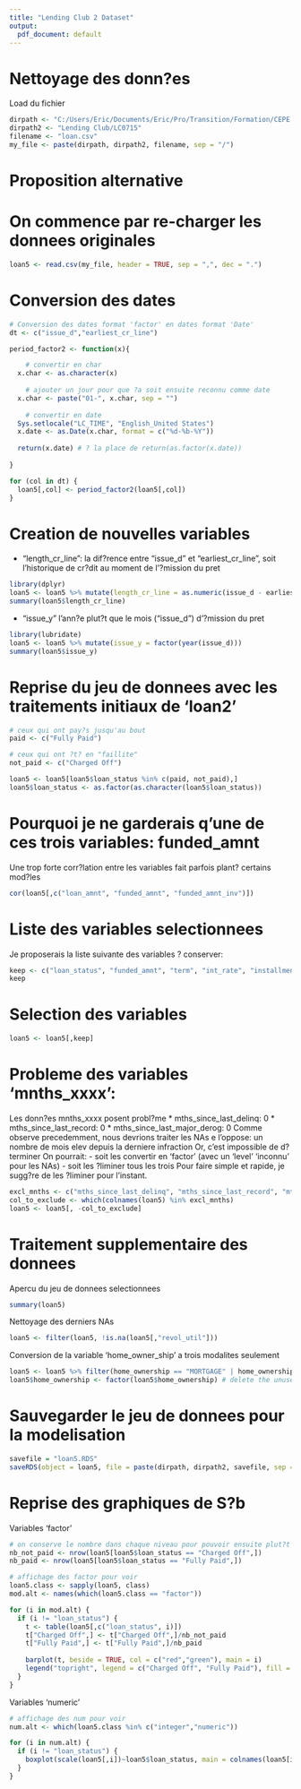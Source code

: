 ```yaml
---
title: "Lending Club 2 Dataset"
output:
  pdf_document: default
---
```


# Nettoyage des donn?es

Load du fichier

```r
dirpath <- "C:/Users/Eric/Documents/Eric/Pro/Transition/Formation/CEPE ENSAE ENSAI Certificat Data Scientist/INTENSIVE/PROJETS/KickClub Project"
dirpath2 <- "Lending Club/LC0715"
filename <- "loan.csv"
my_file <- paste(dirpath, dirpath2, filename, sep = "/")
```

Proposition alternative
===========================================================

# On commence par re-charger les donnees originales

```r
loan5 <- read.csv(my_file, header = TRUE, sep = ",", dec = ".")
```


# Conversion des dates

```r
# Conversion des dates format 'factor' en dates format 'Date'
dt <- c("issue_d","earliest_cr_line")

period_factor2 <- function(x){

    # convertir en char
  x.char <- as.character(x)
  
    # ajouter un jour pour que ?a soit ensuite reconnu comme date
  x.char <- paste("01-", x.char, sep = "")
  
    # convertir en date
  Sys.setlocale("LC_TIME", "English_United States")
  x.date <- as.Date(x.char, format = c("%d-%b-%Y"))
  
  return(x.date) # ? la place de return(as.factor(x.date))
  
}

for (col in dt) {
  loan5[,col] <- period_factor2(loan5[,col])
}
```

# Creation de nouvelles variables

- "length_cr_line": la dif?rence entre "issue_d" et "earliest_cr_line", soit l'historique de cr?dit au moment de l'?mission du pret

```r
library(dplyr)
loan5 <- loan5 %>% mutate(length_cr_line = as.numeric(issue_d - earliest_cr_line))
summary(loan5$length_cr_line)
```

- "issue_y" l'ann?e plut?t que le mois ("issue_d") d'?mission du pret

```r
library(lubridate)
loan5 <- loan5 %>% mutate(issue_y = factor(year(issue_d)))
summary(loan5$issue_y)
```

# Reprise du jeu de donnees avec les traitements initiaux de 'loan2'

```r
# ceux qui ont pay?s jusqu'au bout
paid <- c("Fully Paid")

# ceux qui ont ?t? en "faillite"
not_paid <- c("Charged Off")

loan5 <- loan5[loan5$loan_status %in% c(paid, not_paid),]
loan5$loan_status <- as.factor(as.character(loan5$loan_status))
```

# Pourquoi je ne garderais q'une de ces trois variables: funded_amnt
Une trop forte corr?lation entre les variables fait parfois plant? certains mod?les

```r
cor(loan5[,c("loan_amnt", "funded_amnt", "funded_amnt_inv")])
```

# Liste des variables selectionnees
Je proposerais la liste suivante des variables ? conserver:

```r
keep <- c("loan_status", "funded_amnt", "term", "int_rate", "installment", "grade", "sub_grade", "emp_length", "home_ownership", "annual_inc", "verification_status", "purpose", "addr_state", "dti", "delinq_2yrs", "inq_last_6mths", "mths_since_last_delinq", "mths_since_last_record", "open_acc", "pub_rec", "revol_bal", "revol_util", "total_acc", "initial_list_status", "mths_since_last_major_derog", "acc_now_delinq", "length_cr_line", "issue_y")
keep
```

# Selection des variables

```r
loan5 <- loan5[,keep]
```

# Probleme des variables 'mnths_xxxx':

Les donn?es mnths_xxxx posent probl?me
* mths_since_last_delinq: 0
* mths_since_last_record: 0
* mths_since_last_major_derog: 0
Comme observe precedemment, nous devrions traiter les NAs e l'oppose: un nombre de mois elev depuis la derniere infraction
Or, c'est impossible de d?terminer 
On pourrait:
- soit les convertir en 'factor' (avec un 'level' 'inconnu' pour les NAs) 
- soit les ?liminer tous les trois
Pour faire simple et rapide, je sugg?re de les ?liminer pour l'instant.

```r
excl_mnths <- c("mths_since_last_delinq", "mths_since_last_record", "mths_since_last_major_derog")
col_to_exclude <- which(colnames(loan5) %in% excl_mnths)
loan5 <- loan5[, -col_to_exclude]
```


# Traitement supplementaire des donnees

Apercu du jeu de donnees selectionnees

```r
summary(loan5)
```

Nettoyage des derniers NAs

```r
loan5 <- filter(loan5, !is.na(loan5[,"revol_util"]))
```

Conversion de la variable 'home_owner_ship' a trois modalites seulement

```r
loan5 <- loan5 %>% filter(home_ownership == "MORTGAGE" | home_ownership == "RENT" | home_ownership == "OWN")
loan5$home_ownership <- factor(loan5$home_ownership) # delete the unused levels with no more observation
```


# Sauvegarder le jeu de donnees pour la modelisation

```r
savefile = "loan5.RDS"
saveRDS(object = loan5, file = paste(dirpath, dirpath2, savefile, sep = "/"))
```

# Reprise des graphiques de S?b

Variables 'factor'

```r
# on conserve le nombre dans chaque niveau pour pouvoir ensuite plut?t bosser sur des pourcentages
nb_not_paid <- nrow(loan5[loan5$loan_status == "Charged Off",])
nb_paid <- nrow(loan5[loan5$loan_status == "Fully Paid",])

# affichage des factor pour voir
loan5.class <- sapply(loan5, class)
mod.alt <- names(which(loan5.class == "factor"))

for (i in mod.alt) {
  if (i != "loan_status") {
    t <- table(loan5[,c("loan_status", i)])
    t["Charged Off",] <- t["Charged Off",]/nb_not_paid
    t["Fully Paid",] <- t["Fully Paid",]/nb_paid
    
    barplot(t, beside = TRUE, col = c("red","green"), main = i)
    legend("topright", legend = c("Charged Off", "Fully Paid"), fill = c("red", "green"))
  }
}
```

Variables 'numeric'

```r
# affichage des num pour voir
num.alt <- which(loan5.class %in% c("integer","numeric"))

for (i in num.alt) {
  if (i != "loan_status") {
    boxplot(scale(loan5[,i])~loan5$loan_status, main = colnames(loan5[i]), ylim = c(-5,5))
  }
}
```

